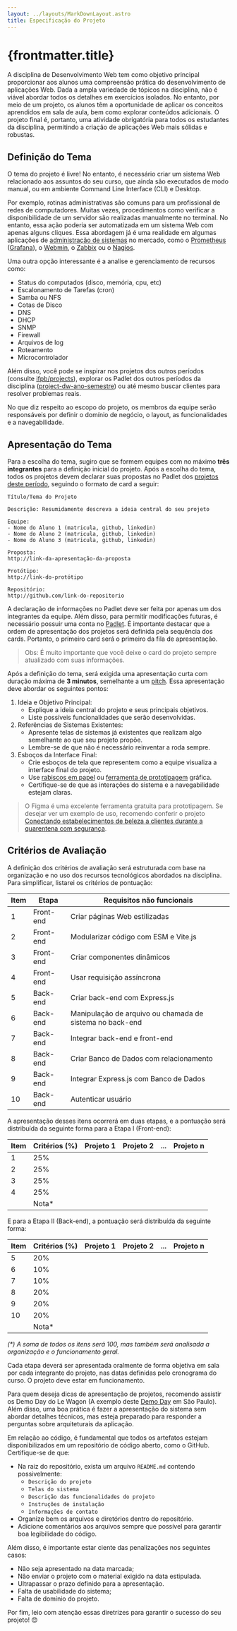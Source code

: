 ```yaml
---
layout: ../layouts/MarkDownLayout.astro
title: Especificação do Projeto
---
```



# {frontmatter.title}

A disciplina de Desenvolvimento Web tem como objetivo principal proporcionar aos alunos uma compreensão prática do desenvolvimento de aplicações Web. Dada a ampla variedade de tópicos na disciplina, não é viável abordar todos os detalhes em exercícios isolados. No entanto, por meio de um projeto, os alunos têm a oportunidade de aplicar os conceitos aprendidos em sala de aula, bem como explorar conteúdos adicionais. O projeto final é, portanto, uma atividade obrigatória para todos os estudantes da disciplina, permitindo a criação de aplicações Web mais sólidas e robustas.

## Definição do Tema

O tema do projeto é livre! No entanto, é necessário criar um sistema Web relacionado aos assuntos do seu curso, que ainda são executados de modo manual, ou em ambiente Command Line Interface (CLI) e Desktop.

Por exemplo, rotinas administrativas são comuns para um profissional de redes de computadores. Muitas vezes, procedimentos como verificar a disponibilidade de um servidor são realizadas manualmente no terminal. No entanto, essa ação poderia ser automatizada em um sistema Web com apenas alguns cliques. Essa abordagem já é uma realidade em algumas aplicações de [administração de sistemas](https://github.com/n1trux/awesome-sysadmin) no mercado, como o [Prometheus](https://prometheus.io/) ([Grafana](https://prometheus.io/docs/visualization/grafana/)), o [Webmin](http://www.webmin.com/), o [Zabbix](http://www.zabbix.com/) ou o [Nagios](https://www.nagios.org/).

Uma outra opção interessante é a analise e gerenciamento de recursos como:

- Status do computados (disco, memória, cpu, etc)
- Escalonamento de Tarefas (cron)
- Samba ou NFS
- Cotas de Disco
- DNS
- DHCP
- SNMP
- Firewall
- Arquivos de log
- Roteamento
- Microcontrolador

Além disso, você pode se inspirar nos projetos dos outros períodos (consulte <a href={SUBJECT.PROJECTS_URL.github} target="_blank">ifpb/projects</a>), explorar os Padlet dos outros períodos da disciplina ([project-dw-ano-semestre](https://padlet.com/lucachaves/)) ou até mesmo buscar clientes para resolver problemas reais.

No que diz respeito ao escopo do projeto, os membros da equipe serão responsáveis por definir o domínio de negócio, o layout, as funcionalidades e a navegabilidade.

## Apresentação do Tema

Para a escolha do tema, sugiro que se formem equipes com no máximo **três integrantes** para a definição inicial do projeto. Após a escolha do tema, todos os projetos devem declarar suas propostas no Padlet dos <a href={SUBJECT.PROJECTS_URL.padlet} target="_blank">projetos deste período</a>, seguindo o formato de card a seguir:

```text title="Conteúdo do Card"
Título/Tema do Projeto

Descrição: Resumidamente descreva a ideia central do seu projeto

Equipe:
- Nome do Aluno 1 (matricula, github, linkedin)
- Nome do Aluno 2 (matricula, github, linkedin)
- Nome do Aluno 3 (matricula, github, linkedin)

Proposta:
http://link-da-apresentação-da-proposta

Protótipo:
http://link-do-protótipo

Repositório:
http://github.com/link-do-repositorio
```

A declaração de informações no Padlet deve ser feita por apenas um dos integrantes da equipe. Além disso, para permitir modificações futuras, é necessário possuir uma conta no [Padlet](https://padlet.com/referrals/lucachaves). É importante destacar que a ordem de apresentação dos projetos será definida pela sequência dos cards. Portanto, o primeiro card será o primeiro da fila de apresentação.

> Obs: É muito importante que você deixe o card do projeto sempre atualizado com suas informações.

Após a definição do tema, será exigida uma apresentação curta com duração máxima de **3 minutos**, semelhante a um [pitch](https://endeavor.org.br/dinheiro/como-elaborar-um-pitch-quase-perfeito/). Essa apresentação deve abordar os seguintes pontos:

1. Ideia e Objetivo Principal:
     - Explique a ideia central do projeto e seus principais objetivos.
     - Liste possíveis funcionalidades que serão desenvolvidas.
2. Referências de Sistemas Existentes:
      - Apresente telas de sistemas já existentes que realizam algo semelhante ao que seu projeto propõe.
      - Lembre-se de que não é necessário reinventar a roda sempre.
3. Esboços da Interface Final:
     - Crie esboços de tela que representem como a equipe visualiza a interface final do projeto.
     - Use [rabiscos em papel](<(https://developers.google.com/web/fundamentals/design-and-ux/ux-basics/)>) ou [ferramenta de prototipagem](https://uxtools.co/tools/prototyping) gráfica.
     - Certifique-se de que as interações do sistema e a navegabilidade estejam claras.

> O Figma é uma excelente ferramenta gratuita para prototipagem. Se desejar ver um exemplo de uso, recomendo conferir o projeto [Conectando estabelecimentos de beleza a clientes durante a quarentena com segurança](https://medium.com/@nativasconcelos/conectando-estabelecimentos-de-beleza-a-clientes-durante-a-quarentena-com-seguran%C3%A7a-ebf0584b1de1).


## Critérios de Avaliação

A definição dos critérios de avaliação será estruturada com base na organização e no uso dos recursos tecnológicos abordados na disciplina. Para simplificar, listarei os critérios de pontuação:

| Item | Etapa     | Requisitos não funcionais                                |
| ---- | --------- | -------------------------------------------------------- |
| 1    | Front-end | Criar páginas Web estilizadas                            |
| 2    | Front-end | Modularizar código com ESM e Vite.js                     |
| 3    | Front-end | Criar componentes dinâmicos                              |
| 4    | Front-end | Usar requisição assíncrona                               |
| 5    | Back-end  | Criar back-end com Express.js                            |
| 6    | Back-end  | Manipulação de arquivo ou chamada de sistema no back-end |
| 7    | Back-end  | Integrar back-end e front-end                            |
| 8    | Back-end  | Criar Banco de Dados com relacionamento                  |
| 9    | Back-end  | Integrar Express.js com Banco de Dados                   |
| 10   | Back-end  | Autenticar usuário                                       |

A apresentação desses itens ocorrerá em duas etapas, e a pontuação será distribuída da seguinte forma para a Etapa I (Front-end):

| Item | Critérios (%) | Projeto 1 | Projeto 2 | ... | Projeto n |
| ---- | ------------- | --------- | --------- | --- | --------- |
| 1    | 25%           |           |           |     |           |
| 2    | 25%           |           |           |     |           |
| 3    | 25%           |           |           |     |           |
| 4    | 25%           |           |           |     |           |
|      | Nota\*        |           |           |     |           |

E para a Etapa II (Back-end), a pontuação será distribuída da seguinte forma:

| Item | Critérios (%) | Projeto 1 | Projeto 2 | ... | Projeto n |
| ---- | ------------- | --------- | --------- | --- | --------- |
| 5    | 20%           |           |           |     |           |
| 6    | 10%           |           |           |     |           |
| 7    | 10%           |           |           |     |           |
| 8    | 20%           |           |           |     |           |
| 9    | 20%           |           |           |     |           |
| 10   | 20%           |           |           |     |           |
|      | Nota\*        |           |           |     |           |

_(\*) A soma de todos os itens será 100, mas também será analisada a organização e o funcionamento geral._

Cada etapa deverá ser apresentada oralmente de forma objetiva em sala por cada integrante do projeto, nas datas definidas pelo cronograma do curso. O projeto deve estar em funcionamento.

Para quem deseja dicas de apresentação de projetos, recomendo assistir os Demo Day do Le Wagon (A exemplo deste [Demo Day](https://www.youtube.com/watch?v=nlC1OBVZuOg&list=PLkbmdtbypn7R_BN6nFX-XZc7uDyMSxhye&index=32) em São Paulo). Além disso, uma boa prática é fazer a apresentação do sistema sem abordar detalhes técnicos, mas esteja preparado para responder a perguntas sobre arquiteturais da aplicação.

Em relação ao código, é fundamental que todos os artefatos estejam disponibilizados em um repositório de código aberto, como o GitHub. Certifique-se de que:

- Na raiz do repositório, exista um arquivo `README.md` contendo possivelmente:
  - `Descrição do projeto`
  - `Telas do sistema`
  - `Descrição das funcionalidades do projeto`
  - `Instruções de instalação`
  - `Informações de contato`
- Organize bem os arquivos e diretórios dentro do repositório.
- Adicione comentários aos arquivos sempre que possível para garantir boa legibilidade do código.

Além disso, é importante estar ciente das penalizações nos seguintes casos:

- Não seja apresentado na data marcada;
- Não enviar o projeto com o material exigido na data estipulada.
- Ultrapassar o prazo definido para a apresentação.
- Falta de usabilidade do sistema;
- Falta de domínio do projeto.

Por fim, leio com atenção essas diretrizes para garantir o sucesso do seu projeto! 😊
